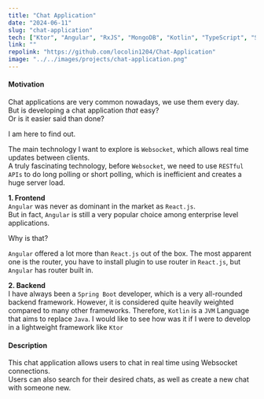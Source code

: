 ```yaml
---
title: "Chat Application"
date: "2024-06-11"
slug: "chat-application"
tech: ["Ktor", "Angular", "RxJS", "MongoDB", "Kotlin", "TypeScript", "SCSS"]
link: ""
repolink: "https://github.com/locolin1204/Chat-Application"
image: "../../images/projects/chat-application.png"
---
```

#### **Motivation**
Chat applications are very common nowadays, we use them every day.\
But is developing a chat application *that* easy?\
Or is it easier said than done?

I am here to find out.

The main technology I want to explore is `Websocket`, which allows real time updates between clients.\
A truly fascinating technology, before `Websocket`, we need to use `RESTful APIs` to do long polling or short polling,
which is inefficient and creates a huge server load.

**1. Frontend**\
`Angular` was never as dominant in the market as `React.js`.\
But in fact, `Angular` is still a very popular choice among enterprise level applications.

Why is that?

`Angular` offered a lot more than `React.js` out of the box. The most apparent one is the router, you have to install
plugin to use router in `React.js`, but `Angular` has router built in.

**2. Backend**\
I have always been a `Spring Boot` developer, which is a very all-rounded backend framework. However, it is considered
quite heavily weighted compared to many other frameworks. Therefore, `Kotlin` is a `JVM` Language that aims to replace `Java`.
I would like to see how was it if I were to develop in a lightweight framework like `Ktor`

#### **Description**
This chat application allows users to chat in real time using Websocket connections.\
Users can also search for their desired chats, as well as create a new chat with someone new.